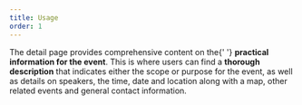 ```yaml
---
title: Usage
order: 1
---
```



<Paragraph size="lead">
  The detail page provides comprehensive content on the{' '}
  <strong>practical information for the event</strong>.
</Paragraph>
<Paragraph size="lead">
  This is where users can find a <strong>thorough description</strong> that
  indicates either the scope or purpose for the event, as well as details on
  speakers, the time, date and location along with a map, other related events
  and general contact information.
</Paragraph>
